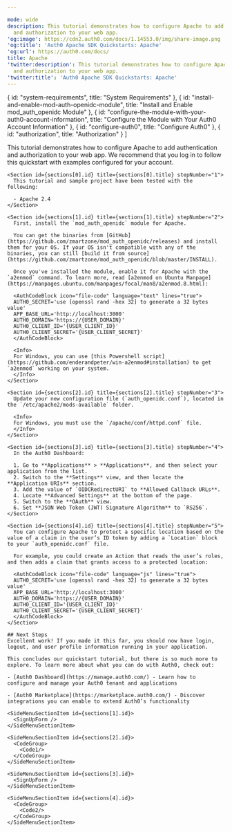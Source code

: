 ```yaml
---

mode: wide
description: This tutorial demonstrates how to configure Apache to add authentication
  and authorization to your web app.
'og:image': https://cdn2.auth0.com/docs/1.14553.0/img/share-image.png
'og:title': 'Auth0 Apache SDK Quickstarts: Apache'
'og:url': https://auth0.com/docs/
title: Apache
'twitter:description': This tutorial demonstrates how to configure Apache to add authentication
  and authorization to your web app.
'twitter:title': 'Auth0 Apache SDK Quickstarts: Apache'
---
```


  { id: "system-requirements", title: "System Requirements" },
  { id: "install-and-enable-mod-auth-openidc-module", title: "Install and Enable mod_auth_openidc Module" },
  { id: "configure-the-module-with-your-auth0-account-information", title: "Configure the Module with Your Auth0 Account Information" },
  { id: "configure-auth0", title: "Configure Auth0" },
  { id: "authorization", title: "Authorization" }
]

<Recipe>
  <Content>
    This tutorial demonstrates how to configure Apache to add authentication and authorization to your web app. We recommend that you log in to follow this quickstart with examples configured for your account.

    <Section id={sections[0].id} title={sections[0].title} stepNumber="1">
      This tutorial and sample project have been tested with the following:

      - Apache 2.4
    </Section>

    <Section id={sections[1].id} title={sections[1].title} stepNumber="2">
      First, install the `mod_auth_openidc` module for Apache.

      You can get the binaries from [GitHub](https://github.com/zmartzone/mod_auth_openidc/releases) and install them for your OS. If your OS isn't compatible with any of the binaries, you can still [build it from source](https://github.com/zmartzone/mod_auth_openidc/blob/master/INSTALL).

      Once you've installed the module, enable it for Apache with the `a2enmod` command. To learn more, read [a2enmod on Ubuntu Manpage](https://manpages.ubuntu.com/manpages/focal/man8/a2enmod.8.html):

      <AuthCodeBlock icon="file-code" language="text" lines="true">
      AUTH0_SECRET='use [openssl rand -hex 32] to generate a 32 bytes value'
      APP_BASE_URL='http://localhost:3000'
      AUTH0_DOMAIN='https://{USER_DOMAIN}'
      AUTH0_CLIENT_ID='{USER_CLIENT_ID}'
      AUTH0_CLIENT_SECRET='{USER_CLIENT_SECRET}'
      </AuthCodeBlock>

      <Info>
      For Windows, you can use [this Powershell script](https://github.com/enderandpeter/win-a2enmod#installation) to get `a2enmod` working on your system.
      </Info>
    </Section>

    <Section id={sections[2].id} title={sections[2].title} stepNumber="3">
      Update your new configuration file (`auth_openidc.conf`), located in the `/etc/apache2/mods-available` folder.

      <Info>
      For Windows, you must use the `/apache/conf/httpd.conf` file.
      </Info>
    </Section>

    <Section id={sections[3].id} title={sections[3].title} stepNumber="4">
      In the Auth0 Dashboard:

      1. Go to **Applications** > **Applications**, and then select your application from the list.
      2. Switch to the **Settings** view, and then locate the **Application URIs** section.
      3. Add the value of `OIDCRedirectURI` to **Allowed Callback URLs**.
      4. Locate **Advanced Settings** at the bottom of the page.
      5. Switch to the **OAuth** view.
      6. Set **JSON Web Token (JWT) Signature Algorithm** to `RS256`.
    </Section>

    <Section id={sections[4].id} title={sections[4].title} stepNumber="5">
      You can configure Apache to protect a specific location based on the value of a claim in the user’s ID token by adding a `Location` block to your `auth_openidc.conf` file.

      For example, you could create an Action that reads the user’s roles, and then adds a claim that grants access to a protected location:

      <AuthCodeBlock icon="file-code" language="js" lines="true">
      AUTH0_SECRET='use [openssl rand -hex 32] to generate a 32 bytes value'
      APP_BASE_URL='http://localhost:3000'
      AUTH0_DOMAIN='https://{USER_DOMAIN}'
      AUTH0_CLIENT_ID='{USER_CLIENT_ID}'
      AUTH0_CLIENT_SECRET='{USER_CLIENT_SECRET}'
      </AuthCodeBlock>
    </Section>

    ## Next Steps
    Excellent work! If you made it this far, you should now have login, logout, and user profile information running in your application.

    This concludes our quickstart tutorial, but there is so much more to explore. To learn more about what you can do with Auth0, check out:

    - [Auth0 Dashboard](https://manage.auth0.com/) - Learn how to configure and manage your Auth0 tenant and applications

    - [Auth0 Marketplace](https://marketplace.auth0.com/) - Discover integrations you can enable to extend Auth0’s functionality
  </Content>

  <SideMenu sections={sections}>
    <SideMenuSectionItem id={sections[0].id}>
      <SignUpForm />
    </SideMenuSectionItem>

    <SideMenuSectionItem id={sections[1].id}>
      <SignUpForm />
    </SideMenuSectionItem>

    <SideMenuSectionItem id={sections[2].id}>
      <CodeGroup>
        <Code1/>
      </CodeGroup>
    </SideMenuSectionItem>

    <SideMenuSectionItem id={sections[3].id}>
      <SignUpForm />
    </SideMenuSectionItem>

    <SideMenuSectionItem id={sections[4].id}>
      <CodeGroup>
        <Code2/>
      </CodeGroup>
    </SideMenuSectionItem>

  </SideMenu>
</Recipe>
